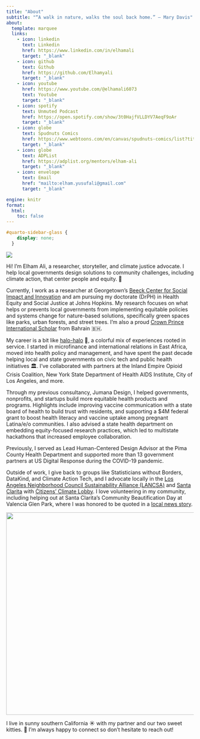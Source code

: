```yaml
---
title: "About"
subtitle: "“A walk in nature, walks the soul back home.” – Mary Davis"
about:
  template: marquee
  links:
    - icon: linkedin
      text: Linkedin
      href: https://www.linkedin.com/in/elhamali
      target: "_blank"
    - icon: github
      text: Github
      href: https://github.com/Elhamyali
      target: "_blank"
    - icon: youtube
      href: https://www.youtube.com/@elhamali6073
      text: Youtube
      target: "_blank"
    - icon: spotify
      text: Unmuted Podcast
      href: https://open.spotify.com/show/3t0HajfVLLDYV7AeqF9oAr
      target: "_blank"
    - icon: globe
      text: Spudnuts Comics
      href: https://www.webtoons.com/en/canvas/spudnuts-comics/list?title_no=847331
      target: "_blank"
    - icon: globe
      text: ADPList
      href: https://adplist.org/mentors/elham-ali
      target: "_blank"
    - icon: envelope
      text: Email
      href: "mailto:elham.yusufali@gmail.com"
      target: "_blank"

engine: knitr
format:
  html:
    toc: false
---
```


```css
#quarto-sidebar-glass {
    display: none;
  }
```

![](/images/home/scv2.jpg)

Hi! I'm Elham Ali, a researcher, storyteller, and climate justice advocate. I help local governments design solutions to community challenges, including climate action, that center people and equity. 🌿

Currently, I work as a researcher at Georgetown's <a href="https://beeckcenter.georgetown.edu/person/elham-ali/" target="_blank" rel="noopener noreferrer">Beeck Center for Social Impact and Innovation</a> and am pursuing my doctorate (DrPH) in Health Equity and Social Justice at Johns Hopkins. My research focuses on what helps or prevents local governments from implementing equitable policies and systems change for nature-based solutions, specifically green spaces like parks, urban forests, and street trees. I'm also a proud <a href="https://www.cpisp.bh/" target="_blank" rel="noopener noreferrer">Crown Prince International Scholar</a> from Bahrain 🇧🇭.

My career is a bit like <a href="https://www.kollectivehustle.com/blog/the-origin-of-the-halo-halo-dessert" target="_blank" rel="noopener noreferrer">halo-halo</a> 🍨, a colorful mix of experiences rooted in service. I started in microfinance and international relations in East Africa, moved into health policy and management, and have spent the past decade helping local and state governments on civic tech and public health initiatives 🏛️. I've collaborated with partners at the Inland Empire Opioid Crisis Coalition, New York State Department of Health AIDS Institute, City of Los Angeles, and more.

Through my previous consultancy, Jumana Design, I helped governments, nonprofits, and startups build more equitable health products and programs. Highlights include improving vaccine communication with a state board of health to build trust with residents, and supporting a \$4M federal grant to boost health literacy and vaccine uptake among pregnant Latina/e/o communities. I also advised a state health department on embedding equity-focused research practices, which led to multistate hackathons that increased employee collaboration.

Previously, I served as Lead Human-Centered Design Advisor at the Pima County Health Department and supported more than 13 government partners at US Digital Response during the COVID-19 pandemic.

Outside of work, I give back to groups like Statisticians without Borders, DataKind, and Climate Action Tech, and I advocate locally in the <a href="https://www.ncsa.la/" target="_blank" rel="noopener noreferrer">Los Angeles Neighborhood Council Sustainability Alliance (LANCSA)</a> and <a href="https://signalscv.com/2025/06/volunteers-and-city-make-mulch-ado-about-beautification/" target="_blank" rel="noopener noreferrer">Santa Clarita</a> with <a href="https://citizensclimatelobby.org/" target="_blank" rel="noopener noreferrer">Citizens' Climate Lobby</a>. I love volunteering in my community, including helping out at Santa Clarita's Community Beautification Day at Valencia Glen Park, where I was honored to be quoted in a <a href="https://signalscv.com/2025/06/volunteers-and-city-make-mulch-ado-about-beautification/" target="_blank" rel="noopener noreferrer">local news story</a>.

[![](scv_signal.png){fig-alt="Image of City of Santa Clarita's Community Beautification Day in Valencia at Valencia Glen Park on Saturday, June 28, 2025, where I volunteered alongside neighbors and was quoted in this article shown here." fig-align="center" width="544"}](https://signalscv.com/2025/06/volunteers-and-city-make-mulch-ado-about-beautification/)

I live in sunny southern California ☀️ with my partner and our two sweet kitties. 💌 I'm always happy to connect so don't hesitate to reach out!

<!-- Accessibility widget script -->

```{=html}
<script>
(function(d){
  var s = d.createElement("script");
  s.setAttribute("data-position", "3");
  s.setAttribute("data-account", "M4YO8zAZCv");
  s.setAttribute("src", "https://cdn.userway.org/widget.js");
  (d.body || d.head).appendChild(s);
})(document)
</script>
```
